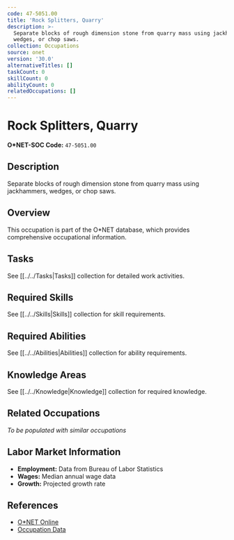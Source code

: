 ```yaml
---
code: 47-5051.00
title: 'Rock Splitters, Quarry'
description: >-
  Separate blocks of rough dimension stone from quarry mass using jackhammers,
  wedges, or chop saws.
collection: Occupations
source: onet
version: '30.0'
alternativeTitles: []
taskCount: 0
skillCount: 0
abilityCount: 0
relatedOccupations: []
---
```

# Rock Splitters, Quarry

**O*NET-SOC Code:** `47-5051.00`

## Description

Separate blocks of rough dimension stone from quarry mass using jackhammers, wedges, or chop saws.

## Overview

This occupation is part of the O*NET database, which provides comprehensive occupational information.

## Tasks

See [[../../Tasks|Tasks]] collection for detailed work activities.

## Required Skills

See [[../../Skills|Skills]] collection for skill requirements.

## Required Abilities

See [[../../Abilities|Abilities]] collection for ability requirements.

## Knowledge Areas

See [[../../Knowledge|Knowledge]] collection for required knowledge.

## Related Occupations

*To be populated with similar occupations*

## Labor Market Information

- **Employment:** Data from Bureau of Labor Statistics
- **Wages:** Median annual wage data
- **Growth:** Projected growth rate

## References

- [O*NET Online](https://www.onetonline.org/link/summary/47-5051.00)
- [Occupation Data](https://www.onetcenter.org/)
